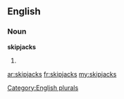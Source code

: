 ==English==

===Noun===
'''skipjacks'''

# {{plural of|[[skipjack]]}}

[[Category:English plurals]]

[[ar:skipjacks]]
[[fr:skipjacks]]
[[my:skipjacks]]